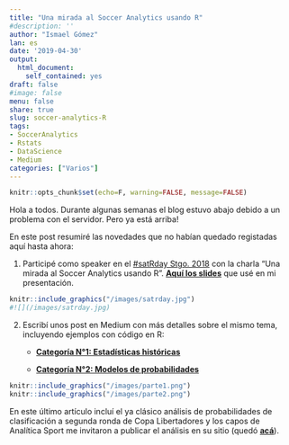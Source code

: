 ```yaml
---
title: "Una mirada al Soccer Analytics usando R"
#description: ''
author: "Ismael Gómez"
lan: es
date: '2019-04-30'
output:
  html_document:
    self_contained: yes
draft: false
#image: false
menu: false
share: true
slug: soccer-analytics-R
tags:
- SoccerAnalytics
- Rstats
- DataScience
- Medium
categories: ["Varios"]
---
```


```r
knitr::opts_chunk$set(echo=F, warning=FALSE, message=FALSE)
```

Hola a todos. Durante algunas semanas el blog estuvo abajo debido a un problema con el servidor. Pero ya está arriba!

En este post resumiré las novedades que no habían quedado registadas aquí hasta ahora:

1) Participé como speaker en el <a href="https://santiago2018.satrdays.org" target="_blank">#satRday Stgo. 2018</a> con la charla "Una mirada al Soccer Analytics usando R". <a href="https://bustami.github.io/satRdaySCL2018-soccer-analytics-R/index.html" target="_blank">**Aquí los slides**</a> que usé en mi presentación.

```r
knitr::include_graphics("/images/satrday.jpg")
#![](/images/satrday.jpg)
```


2) Escribí unos post en Medium con más detalles sobre el mismo tema, incluyendo ejemplos con código en R:

   - <a href="https://medium.com/datos-y-ciencia/una-mirada-al-soccer-analytics-usando-r-parte-i-ab6b704b4c7f" target="_blank">**Categoría N°1: Estadísticas históricas**</a>

   - <a href="https://medium.com/datos-y-ciencia/una-mirada-al-soccer-analytics-usando-r-parte-ii-5aadb0ff6ab2" target="_blank">**Categoría N°2: Modelos de probabilidades**</a>


```r
knitr::include_graphics("/images/parte1.png")
knitr::include_graphics("/images/parte2.png")
```

En este último artículo incluí el ya clásico análisis de probabilidades de clasificación a segunda ronda de Copa Libertadores y los capos de Analítica Sport me invitaron a publicar el análisis en su sitio (quedó <a href="https://www.analiticasports.com/analitica-sports-lab-quien-tiene-mas-posibilidades-de-pasar-de-ronda-en-la-copa-libertadores/" target="_blank">**acá**</a>).

